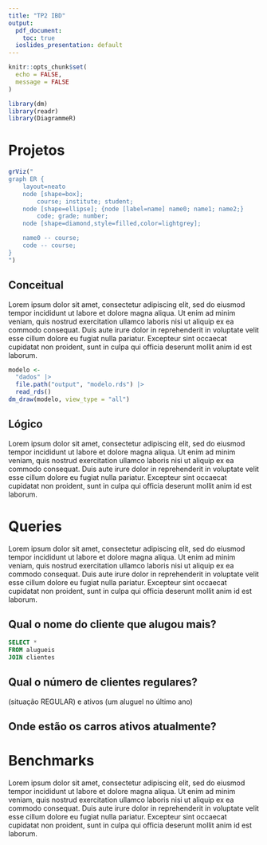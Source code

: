 ```yaml
---
title: "TP2 IBD"
output: 
  pdf_document: 
    toc: true
  ioslides_presentation: default
---
```


```r
knitr::opts_chunk$set(
  echo = FALSE,
  message = FALSE
)
```

```r
library(dm)
library(readr)
library(DiagrammeR)
```

# Projetos

```r
grViz(" 
graph ER {
	layout=neato
	node [shape=box]; 
	    course; institute; student;
	node [shape=ellipse]; {node [label=name] name0; name1; name2;}
		code; grade; number;
	node [shape=diamond,style=filled,color=lightgrey]; 

	name0 -- course;
	code -- course;
}
")
```


## Conceitual

Lorem ipsum dolor sit amet, consectetur adipiscing elit, sed do eiusmod tempor incididunt ut labore et dolore magna aliqua. Ut enim ad minim veniam, quis nostrud exercitation ullamco laboris nisi ut aliquip ex ea commodo consequat. Duis aute irure dolor in reprehenderit in voluptate velit esse cillum dolore eu fugiat nulla pariatur. Excepteur sint occaecat cupidatat non proident, sunt in culpa qui officia deserunt mollit anim id est laborum.

```r
modelo <- 
  "dados" |> 
  file.path("output", "modelo.rds") |> 
  read_rds()
dm_draw(modelo, view_type = "all")
```

## Lógico

Lorem ipsum dolor sit amet, consectetur adipiscing elit, sed do eiusmod tempor incididunt ut labore et dolore magna aliqua. Ut enim ad minim veniam, quis nostrud exercitation ullamco laboris nisi ut aliquip ex ea commodo consequat. Duis aute irure dolor in reprehenderit in voluptate velit esse cillum dolore eu fugiat nulla pariatur. Excepteur sint occaecat cupidatat non proident, sunt in culpa qui officia deserunt mollit anim id est laborum.

# Queries

Lorem ipsum dolor sit amet, consectetur adipiscing elit, sed do eiusmod tempor incididunt ut labore et dolore magna aliqua. Ut enim ad minim veniam, quis nostrud exercitation ullamco laboris nisi ut aliquip ex ea commodo consequat. Duis aute irure dolor in reprehenderit in voluptate velit esse cillum dolore eu fugiat nulla pariatur. Excepteur sint occaecat cupidatat non proident, sunt in culpa qui officia deserunt mollit anim id est laborum.

## Qual o nome do cliente que alugou mais?

```sql
SELECT *
FROM alugueis
JOIN clientes
```

## Qual o número de clientes regulares?

(situação REGULAR) e ativos (um aluguel no último ano)

## Onde estão os carros ativos atualmente?

# Benchmarks

Lorem ipsum dolor sit amet, consectetur adipiscing elit, sed do eiusmod tempor incididunt ut labore et dolore magna aliqua. Ut enim ad minim veniam, quis nostrud exercitation ullamco laboris nisi ut aliquip ex ea commodo consequat. Duis aute irure dolor in reprehenderit in voluptate velit esse cillum dolore eu fugiat nulla pariatur. Excepteur sint occaecat cupidatat non proident, sunt in culpa qui officia deserunt mollit anim id est laborum.
